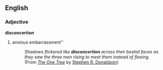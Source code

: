 ==English==
===Adjective===
'''disconcertion'''

# anxious embarrassment''
#:''Shadows flickered like '''''disconcertion''''' across their bestial faces as they saw the three men rising to meet them instead of fleeing.'' (From ''[[w:The One Tree|The One Tree]]'' by [[w:Stephen R. Donaldson|Stephen R. Donaldson]])